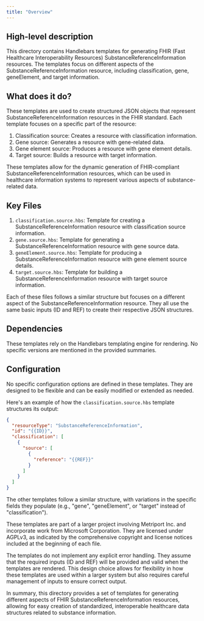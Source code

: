 ```yaml
---
title: "Overview"
---
```


## High-level description
This directory contains Handlebars templates for generating FHIR (Fast Healthcare Interoperability Resources) SubstanceReferenceInformation resources. The templates focus on different aspects of the SubstanceReferenceInformation resource, including classification, gene, geneElement, and target information.

## What does it do?
These templates are used to create structured JSON objects that represent SubstanceReferenceInformation resources in the FHIR standard. Each template focuses on a specific part of the resource:

1. Classification source: Creates a resource with classification information.
2. Gene source: Generates a resource with gene-related data.
3. Gene element source: Produces a resource with gene element details.
4. Target source: Builds a resource with target information.

These templates allow for the dynamic generation of FHIR-compliant SubstanceReferenceInformation resources, which can be used in healthcare information systems to represent various aspects of substance-related data.

## Key Files
1. `classification.source.hbs`: Template for creating a SubstanceReferenceInformation resource with classification source information.
2. `gene.source.hbs`: Template for generating a SubstanceReferenceInformation resource with gene source data.
3. `geneElement.source.hbs`: Template for producing a SubstanceReferenceInformation resource with gene element source details.
4. `target.source.hbs`: Template for building a SubstanceReferenceInformation resource with target source information.

Each of these files follows a similar structure but focuses on a different aspect of the SubstanceReferenceInformation resource. They all use the same basic inputs (ID and REF) to create their respective JSON structures.

## Dependencies
These templates rely on the Handlebars templating engine for rendering. No specific versions are mentioned in the provided summaries.

## Configuration
No specific configuration options are defined in these templates. They are designed to be flexible and can be easily modified or extended as needed.

Here's an example of how the `classification.source.hbs` template structures its output:

```json
{
  "resourceType": "SubstanceReferenceInformation",
  "id": "{{ID}}",
  "classification": [
    {
      "source": [
        {
          "reference": "{{REF}}"
        }
      ]
    }
  ]
}
```

The other templates follow a similar structure, with variations in the specific fields they populate (e.g., "gene", "geneElement", or "target" instead of "classification").

These templates are part of a larger project involving Metriport Inc. and incorporate work from Microsoft Corporation. They are licensed under AGPLv3, as indicated by the comprehensive copyright and license notices included at the beginning of each file.

The templates do not implement any explicit error handling. They assume that the required inputs (ID and REF) will be provided and valid when the templates are rendered. This design choice allows for flexibility in how these templates are used within a larger system but also requires careful management of inputs to ensure correct output.

In summary, this directory provides a set of templates for generating different aspects of FHIR SubstanceReferenceInformation resources, allowing for easy creation of standardized, interoperable healthcare data structures related to substance information.